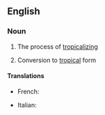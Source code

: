 ==English==

===Noun===
{{en-noun|-|s}}

# The process of [[tropicalize|tropicalizing]]
# {{lb|en|maths}} Conversion to [[tropical]] form

====Translations====
{{trans-top}}
* French: {{t+|fr|tropicalisation}}
{{trans-mid}}
* Italian: {{t|it|tropicalizzazione|f}}
{{trans-bottom}}